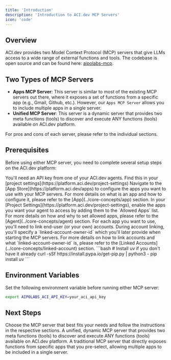 ```yaml
---
title: 'Introduction'
description: 'Introduction to ACI.dev MCP Servers'
icon: 'code'
---
```



## Overview
ACI.dev provides two Model Context Protocol (MCP) servers that give LLMs access to a wide range of external functions and tools.
The codebase is open source and can be found here: [aipolabs-mcp](https://github.com/aipotheosis-labs/aipolabs-mcp).


## Two Types of MCP Servers
- **Apps MCP Server**: This server is similar to most of the existing MCP servers out there, where it exposes a set of functions from a specific app (e.g., Gmail, Github, etc.). However, our `Apps MCP Server` allows you to include multiple apps in a single server.
- **Unified MCP Server**: This server is a dynamic server that provides two meta functions (tools) to discover and execute ANY functions (tools) available on ACI.dev platform.

For pros and cons of each server, please refer to the individual sections.


## Prerequisites

Before using either MCP server, you need to complete several setup steps on the ACI.dev platform:

<Steps>
  <Step title="Get your ACI.dev API Key">
    You'll need an API key from one of your ACI.dev agents. Find this in your [project settings](https://platform.aci.dev/project-settings)
  </Step>
  <Step title="Configure Apps">
    Navigate to the [App Store](https://platform.aci.dev/apps) to configure the apps you want to use with your MCP servers.
    <Note>
      For more details on what is an app and how to configure it, please refer to the [App](../core-concepts/app) section.
    </Note>
  </Step>
  <Step title="Set Allowed Apps">
    In your [Project Settings](https://platform.aci.dev/project-settings), enable the apps you want your agent to access by adding them to the `Allowed Apps` list.
    <Note>
      For more details on how and why to set allowed apps, please refer to the [Agent](../core-concepts/agent) section.
    </Note>
  </Step>
  <Step title="Link Accounts For Each App">
    For each app you want to use, you'll need to link end-user (or your own) accounts. During account linking, you'll specify a `linked-account-owner-id` which you'll later provide when starting the MCP servers.
    <Note>
      For more details on how to link accounts and what `linked-account-owner-id` is, please refer to the [Linked Accounts](../core-concepts/linked-account) section.
    </Note>

  </Step>
  <Step title="Install the Package">
    ```bash
    # Install uv if you don't have it already
    curl -sSf https://install.pypa.io/get-pip.py | python3 -
    pip install uv
    ```
  </Step>
</Steps>


## Environment Variables

Set the following environment variable before running either MCP server:

```bash
export AIPOLABS_ACI_API_KEY=your_aci_api_key
```

## Next Steps

Choose the MCP server that best fits your needs and follow the instructions in the respective sections.
<CardGroup cols={2}>
  <Card title="Unified MCP Server" icon="circle-nodes" href="/mcp-servers/unified-mcp-server">
    A unified, dynamic MCP server that provides two meta functions (tools) to discover and execute ANY functions (tools) available on ACI.dev platform.
  </Card>
  <Card title="Apps MCP Server" icon="puzzle-piece" href="/mcp-servers/apps-mcp-server">
    A traditional MCP server that directly exposes functions from specific apps that you pre-select, allowing multiple apps to be included in a single server.
  </Card>
</CardGroup>